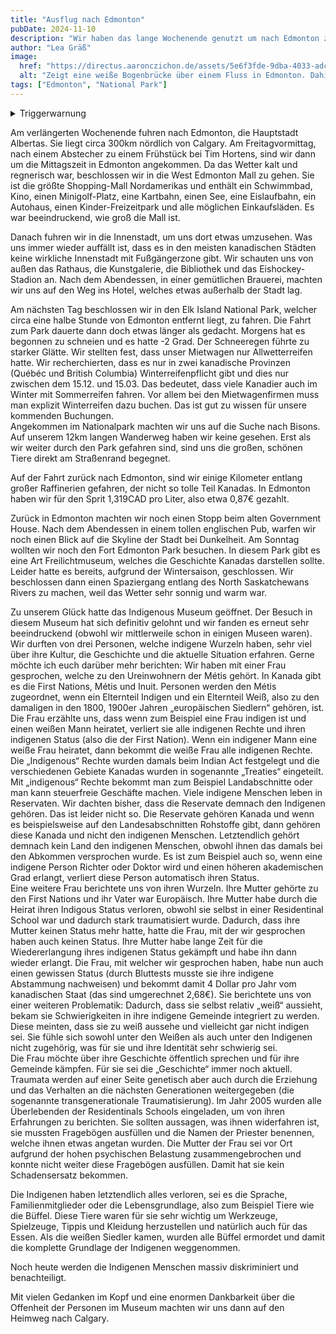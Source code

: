 ```yaml
---
title: "Ausflug nach Edmonton"
pubDate: 2024-11-10
description: "Wir haben das lange Wochenende genutzt um nach Edmonton zu fahren."
author: "Lea Gräß"
image:
  href: "https://directus.aaronczichon.de/assets/5e6f3fde-9dba-4033-adca-f0f078891dfc.JPG?quality=70&width=1600"
  alt: "Zeigt eine weiße Bogenbrücke über einem Fluss in Edmonton. Dahinter ist eine Zugbrücke in Rostfarben zu sehen. Auf der rechten Flussuferseite sieht man Teile der Skyline von Edmonton."
tags: ["Edmonton", "National Park"]
---
```



<details>
  <summary>Triggerwarnung</summary>
  Wir kommen aus Deutschland und möchten so viel wie möglich über die Geschichte und die aktuelle Situation der indigenen Menschen in Kanada lernen. Da wir keine Muttersprachler sind, haben wir möglicherweise Fehler gemacht oder nicht alles richtig verstanden. Wir entschuldigen uns dafür.
  Wenn du dich unwohl fühlst oder Verbesserungsvorschläge für diesen Text hast, lass es uns bitte wissen. Wir lernen gerne dazu und verbessern uns.
</details>

Am verlängerten Wochenende fuhren nach Edmonton, die Hauptstadt Albertas. Sie liegt circa 300km nördlich von Calgary. Am Freitagvormittag, nach einem Abstecher zu einem Frühstück bei Tim Hortens, sind wir dann um die Mittagszeit in Edmonton angekommen. Da das Wetter kalt und regnerisch war, beschlossen wir in die West Edmonton Mall zu gehen. Sie ist die größte Shopping-Mall Nordamerikas und enthält ein Schwimmbad, Kino, einen Minigolf-Platz, eine Kartbahn, einen See, eine Eislaufbahn, ein Autohaus, einen Kinder-Freizeitpark und alle möglichen Einkaufsläden. Es war beeindruckend, wie groß die Mall ist.

Danach fuhren wir in die Innenstadt, um uns dort etwas umzusehen. Was uns immer wieder auffällt ist, dass es in den meisten kanadischen Städten keine wirkliche Innenstadt mit Fußgängerzone gibt. Wir schauten uns von außen das Rathaus, die Kunstgalerie, die Bibliothek und das Eishockey-Stadion an. Nach dem Abendessen, in einer gemütlichen Brauerei, machten wir uns auf den Weg ins Hotel, welches etwas außerhalb der Stadt lag. 

Am nächsten Tag beschlossen wir in den Elk Island National Park, welcher circa eine halbe Stunde von Edmonton entfernt liegt, zu fahren. Die Fahrt zum Park dauerte dann doch etwas länger als gedacht. Morgens hat es begonnen zu schneien und es hatte -2 Grad. Der Schneeregen führte zu starker Glätte. Wir stellten fest, dass unser Mietwagen nur Allwetterreifen hatte. Wir recherchierten, dass es nur in zwei kanadische Provinzen (Québéc und British Columbia) Winterreifenpflicht gibt und dies nur zwischen dem 15.12. und 15.03. Das bedeutet, dass viele Kanadier auch im Winter mit Sommerreifen fahren. Vor allem bei den Mietwagenfirmen muss man explizit Winterreifen dazu buchen. Das ist gut zu wissen für unsere kommenden Buchungen.    
Angekommen im Nationalpark machten wir uns auf die Suche nach Bisons. Auf unserem 12km langen Wanderweg haben wir keine gesehen. Erst als wir weiter durch den Park gefahren sind, sind uns die großen, schönen Tiere direkt am Straßenrand begegnet. 

<DirectusImage assetId="aa13e950-9acd-47f7-b93b-d223eec2aec1.jpg" />

Auf der Fahrt zurück nach Edmonton, sind wir einige Kilometer entlang großer Raffinerien gefahren, der nicht so tolle Teil Kanadas. In Edmonton haben wir für den Sprit 1,319CAD pro Liter, also etwa 0,87€ gezahlt.

Zurück in Edmonton machten wir noch einen Stopp beim alten Government House. Nach dem Abendessen in einem tollen englischen Pub, warfen wir noch einen Blick auf die Skyline der Stadt bei Dunkelheit. 
Am Sonntag wollten wir noch den Fort Edmonton Park besuchen. In diesem Park gibt es eine Art Freilichtmuseum, welches die Geschichte Kanadas darstellen sollte. Leider hatte es bereits, aufgrund der Wintersaison, geschlossen. Wir beschlossen dann einen Spaziergang entlang des North Saskatchewans Rivers zu machen, weil das Wetter sehr sonnig und warm war. 

Zu unserem Glück hatte das Indigenous Museum geöffnet. Der Besuch in diesem Museum hat sich definitiv gelohnt und wir fanden es erneut sehr beeindruckend (obwohl wir mittlerweile schon in einigen Museen waren). Wir durften von drei Personen, welche indigene Wurzeln haben, sehr viel über ihre Kultur, die Geschichte und die aktuelle Situation erfahren. Gerne möchte ich euch darüber mehr berichten: 
Wir haben mit einer Frau gesprochen, welche zu den Ureinwohnern der Métis gehört. In Kanada gibt es die First Nations, Métis und Inuit. Personen werden den Métis zugeordnet, wenn ein Elternteil Indigen und ein Elternteil Weiß, also zu den damaligen in den 1800, 1900er Jahren „europäischen Siedlern“ gehören, ist.     
Die Frau erzählte uns, dass wenn zum Beispiel eine Frau indigen ist und einen weißen Mann heiratet, verliert sie alle indigenen Rechte und ihren indigenen Status (also die der First Nation). Wenn ein indigener Mann eine weiße Frau heiratet, dann bekommt die weiße Frau alle indigenen Rechte. 
Die „Indigenous“ Rechte wurden damals beim Indian Act festgelegt und die verschiedenen Gebiete Kanadas wurden in sogenannte „Treaties“ eingeteilt. Mit „indigenous“ Rechte bekommt man zum Beispiel Landabschnitte oder man kann steuerfreie Geschäfte machen. Viele indigene Menschen leben in Reservaten. Wir dachten bisher, dass die Reservate demnach den Indigenen gehören. Das ist leider nicht so. Die Reservate gehören Kanada und wenn es beispielsweise auf den Landesabschnitten Rohstoffe gibt, dann gehören diese Kanada und nicht den indigenen Menschen. Letztendlich gehört demnach kein Land den indigenen Menschen, obwohl ihnen das damals bei den Abkommen versprochen wurde. Es ist zum Beispiel auch so, wenn eine indigene Person Richter oder Doktor wird und einen höheren akademischen Grad erlangt, verliert diese Person automatisch ihren Status.   
Eine weitere Frau berichtete uns von ihren Wurzeln. Ihre Mutter gehörte zu den First Nations und ihr Vater war Europäisch. Ihre Mutter habe durch die Heirat ihren Indigous Status verloren, obwohl sie selbst in einer Residentinal School war und dadurch stark traumatisiert wurde. Dadurch, dass ihre Mutter keinen Status mehr hatte, hatte die Frau, mit der wir gesprochen haben auch keinen Status. Ihre Mutter habe lange Zeit für die Wiedererlangung ihres indigenen Status gekämpft und habe ihn dann wieder erlangt. Die Frau, mit welcher wir gesprochen haben, habe nun auch einen gewissen Status (durch Bluttests musste sie ihre indigene Abstammung nachweisen) und bekommt damit 4 Dollar pro Jahr vom kanadischen Staat (das sind umgerechnet 2,68€). Sie berichtete uns von einer weiteren Problematik: Dadurch, dass sie selbst relativ „weiß“ aussieht, bekam sie Schwierigkeiten in ihre indigene Gemeinde integriert zu werden. Diese meinten, dass sie zu weiß aussehe und vielleicht gar nicht indigen sei. Sie fühle sich sowohl unter den Weißen als auch unter den Indigenen nicht zugehörig, was für sie und ihre Identität sehr schwierig sei.    
Die Frau möchte über ihre Geschichte öffentlich sprechen und für ihre Gemeinde kämpfen. Für sie sei die „Geschichte“ immer noch aktuell. Traumata werden auf einer Seite genetisch aber auch durch die Erziehung und das Verhalten an die nächsten Generationen weitergegeben (die sogenannte transgenerationale Traumatisierung). Im Jahr 2005 wurden alle Überlebenden der Residentinals Schools eingeladen, um von ihren Erfahrungen zu berichten. Sie sollten aussagen, was ihnen widerfahren ist, sie mussten Fragebögen ausfüllen und die Namen der Priester benennen, welche ihnen etwas angetan wurden. Die Mutter der Frau sei vor Ort aufgrund der hohen psychischen Belastung zusammengebrochen und konnte nicht weiter diese Fragebögen ausfüllen. Damit hat sie kein Schadensersatz bekommen. 

<DirectusGallery folderName="47 Edmonton" />

Die Indigenen haben letztendlich alles verloren, sei es die Sprache, Familienmitglieder oder die Lebensgrundlage, also zum Beispiel Tiere wie die Büffel. Diese Tiere waren für sie sehr wichtig um Werkzeuge, Spielzeuge, Tippis und Kleidung herzustellen und natürlich auch für das Essen. Als die weißen Siedler kamen, wurden alle Büffel ermordet und damit die komplette Grundlage der Indigenen weggenommen.

Noch heute werden die Indigenen Menschen massiv diskriminiert und benachteiligt. 

Mit vielen Gedanken im Kopf und eine enormen Dankbarkeit über die Offenheit der Personen im Museum machten wir uns dann auf den Heimweg nach Calgary. 